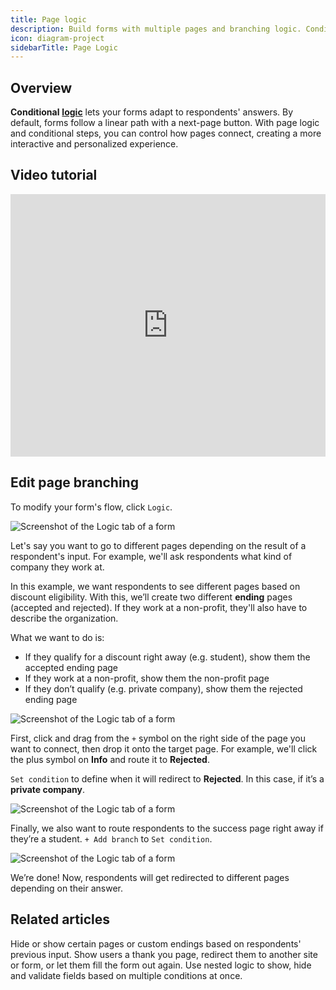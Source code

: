 ```yaml
---
title: Page logic
description: Build forms with multiple pages and branching logic. Conditionally show certain pages or show custom endings with Fillout.
icon: diagram-project
sidebarTitle: Page Logic
---
```


## Overview

**Conditional** **[logic](/help)** lets your forms adapt to respondents' answers. By default, forms follow a linear path with a next-page button. With page logic and conditional steps, you can control how pages connect, creating a more interactive and personalized experience.

## Video tutorial

<Frame>
<iframe class="notion-asset-object-fit" src="https://www.loom.com/embed/221e4df32658448caa83f0a2b5e73efb" title="iframe video" frameborder="0" allowfullscreen="" loading="lazy" scrolling="auto" width="100%" height="420px"></iframe>
</Frame>

## Edit page branching

To modify your form's flow, click `Logic`.

<Frame>
  <img src="/images/logic/image-4.png" alt="Screenshot of the Logic tab of a form" />
</Frame>

Let's say you want to go to different pages depending on the result of a respondent's input. For example, we'll ask respondents what kind of company they work at.

In this example, we want respondents to see different pages based on discount eligibility. With this, we’ll create two different **ending** pages (accepted and rejected). If they work at a non-profit, they'll also have to describe the organization.

What we want to do is:

- If they qualify for a discount right away (e.g. student), show them the accepted ending page
- If they work at a non-profit, show them the non-profit page
- If they don’t qualify (e.g. private company), show them the rejected ending page

<Frame>
  <img src="/images/logic/image-5.png" alt="Screenshot of the Logic tab of a form" />
</Frame>

First, click and drag from the `+` symbol on the right side of the page you want to connect, then drop it onto the target page. For example, we'll click the plus symbol on **Info** and route it to **Rejected**.

`Set condition` to define when it will redirect to **Rejected**. In this case, if it’s a **private company**.

<Frame>
  <img src="/images/logic/image-6.png" alt="Screenshot of the Logic tab of a form" />
</Frame>

Finally, we also want to route respondents to the success page right away if they’re a student. `+ Add branch` to `Set condition`.

<Frame>
  <img src="/images/logic/image-7.png" alt="Screenshot of the Logic tab of a form" />
</Frame>

We’re done! Now, respondents will get redirected to different pages depending on their answer.

## Related articles

<CardGroup cols={3}>
    <Card title="Page logic" href="/help/page-logic" icon="diagram-project" iconType="regular" color="#FFC738">
    Hide or show certain pages or custom endings based on respondents' previous input.
  </Card>
    <Card title="Ending page" href="/help/ending-page" icon="party-bell" iconType="regular" color="#FFC738">
    Show users a thank you page, redirect them to another site or form, or let them fill the form out again.
  </Card>
  <Card title="Condition groups" href="/help/condition-logic-groups" icon="table-tree" iconType="regular" color="#FFC738">
    Use nested logic to show, hide and validate fields based on multiple conditions at once.
  </Card>
</CardGroup>
